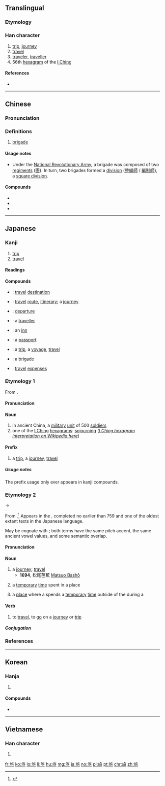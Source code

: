 ==Translingual==

===Etymology===
{{Han compound|㫃|从|t2=together|ls=ic}}

===Han character===
{{Han char|rn=70|rad=方|as=06|sn=10|four=08232|canj=YSOHV}}

# [[trip]], [[journey]]
# [[travel]]
# [[traveler]], [[traveller]]
# 56th [[hexagram]] of the [[I Ching]]

====References====
* {{Han ref|kx=0483.020|dkj=13644|dj=0845.020|hdz=32178.070|uh=65C5|ud=26053|bh=AEC8|bd=44744}}

----

==Chinese==
{{zh-forms}}

===Pronunciation===
{{zh-pron
|m=lǚ
|c=leoi5
|mc=y
|oc=y
|ma=Zh-lu.ogg
|cat=n,v
}}

===Definitions===

# {{context|military|lang=zh}} [[brigade]]

{{attention|zh|severely lacking}}

====Usage notes====
* {{sense|military}} Under the [[w:National Revolutionary Army|National Revolutionary Army]], a brigade was composed of two [[regiment]]s ([[團]]). In turn, two brigades formed a [[division]] ([[整編師]] / [[編制師]]), a [[square division]].

====Compounds====
* {{zh-l|旅馆|tr=lǚguǎn}}
* {{zh-l|旅舍|tr=lǚshè}}
* {{zh-l|旅社|tr=lǚshè}}

----

==Japanese==

===Kanji===
{{ja-kanji|grade=3|rs=方06}}

# [[trip]]
# [[travel]]

====Readings====
{{ja-readings
|goon=[[ろ]] (ro) {{qualifier|non-joyo-kanji}}
|kanon=[[りょ]] (ryo)
|kun=[[たび]] (tabi)
}}

====Compounds====
{{der-top|Compounds}}
* {{ja-r|旅先|たびさき}}: [[travel]] [[destination]]
* {{ja-r|旅路|たびじ}}: [[travel]] [[route]], [[itinerary]]; a [[journey]]
* {{ja-r|旅立|たびだち}}: [[departure]] {{qualifier|on a trip}}
* {{ja-r|旅人|たびびと}}: a [[traveller]]
* {{ja-r|旅館|りょかん}}: an [[inn]]
* {{ja-r|旅券|りょけん}}: a [[passport]]
* {{ja-r|旅行|りょこう}}: a [[trip]], a [[voyage]], [[travel]]
* {{ja-r|旅団|りょだん}}: a [[brigade]]
* {{ja-r|旅費|りょひ}}: [[travel]] [[expense]]s
{{der-bottom}}

===Etymology 1===
{{ja-kanjitab|yomi=o|りょ}}
From {{etyl|ltc|ja|sort=りょ}} {{m|zh|旅|tr=ljo<sup>X</sup>||a military unit of 500 men; to go [on a sortie; on a trip or journey]}}.

====Pronunciation====
{{ja-pron|yomi=kanon|りょ}}

====Noun====
{{ja-noun|りょ}}

# in ancient China, a [[military]] [[unit]] of 500 [[soldier]]s
# one of the [[I Ching]] [[hexagram]]s: [[sojourning]] ([[w:List_of_hexagrams_of_the_I_Ching#Hexagram_56|''I Ching hexagram interpretation on Wikipedia here'']])

====Prefix====
{{ja-pos|prefix|りょ}}

# a [[trip]], a [[journey]], [[travel]]

=====Usage notes=====
The prefix usage only ever appears in kanji compounds.

===Etymology 2===
{{ja-kanjitab|yomi=k|たび}}
{{IPAchar|/tabi<sub>1</sub>/}} → {{IPAchar|/tabi/}}

From {{etyl|ojp|ja|sort=たび}}.<ref name="KDJ">{{R:Kokugo Dai Jiten}}</ref>  Appears in the ''{{w|Man'yōshū}}'', completed no earlier than 759 and one of the oldest extant texts in the Japanese language.

May be cognate with {{m|ja|度|tr=tabi||the time when something happens}}; both terms have the same pitch accent, the same ancient vowel values, and some semantic overlap.

====Pronunciation====
{{ja-pron|yomi=k|たび|acc=2|acc_ref=DJR}}

====Noun====
{{ja-noun|たび}}

# a [[journey]]; [[travel]]
#* '''1694''', 松尾芭蕉 [[w:Matsuo Bashō|Matsuo Bashō]]
#*: {{ja-usex|'''旅'''に病んで夢は枯野をかけ廻る。|'''たび''' に やんで ゆめ は かれの を かけめぐる。|Anxious to go '''journeying''', my dreams run through the desolate fields.}}
#*: {{ja-usex|不思議な'''旅'''が始まるぜ！|ふしぎ な '''たび''' が はじまる ぜ！|A strange '''journey''' is about to begin!}}
# {{context|lang=ja|sort=たび|archaic}} a [[temporary]] [[time]] spent in a place
# {{qualifier|more specifically}} a [[place]] where a {{m|ja|神輿|tr=mikoshi||portable shrine}} spends a [[temporary]] [[time]] outside of the {{m|ja|本宮|tr=hongū||main shrine building}} during a {{m|ja|祭り|tr=matsuri||festival}}

====Verb====
{{ja-verb-suru|たび|tr=intrans}}

# to [[travel]], to [[go]] on a [[journey]] or [[trip]]

=====Conjugation=====
{{ja-suru|たび}}

===References===
<references/>

----

==Korean==

===Hanja===
{{ko-hanja|hangeul=[[려]], [[여]]|eumhun=|rv=ryeo, yeo|mr=ryŏ, yŏ|y=lye, ye}}

# {{defn|lang=ko|sort=方06}}

====Compounds====
* {{l|ko|旅券|tr=[[여권]], yeo.gweon}}

----

==Vietnamese==

===Han character===
{{vi-hantu|[[lữ]]|rs=方06}}

# {{defn|lang=vi|sort=方06}}

[[fr:旅]]
[[ko:旅]]
[[lo:旅]]
[[li:旅]]
[[hu:旅]]
[[mg:旅]]
[[ja:旅]]
[[no:旅]]
[[pl:旅]]
[[pt:旅]]
[[chr:旅]]
[[zh:旅]]